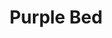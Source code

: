 ---
title: "Purple Bed"
meta_title: "Purple Bed craft"
description: "Craft de Purple Bed"
rank: "d"
draft: false
name: "Purple Bed"
recipe_img: "https://wiki.pokexgames.com/images/1/19/Purple_Bed1.png"
level: 30
craft_time: 1680
result: 1
value_npc: 1
ingredients:
  - name: "White Bed"
    quantity: 1
    item_img: "https://wiki.pokexgames.com/images/7/76/White_Bed.png"
    value_npc: 1
  - name: "Purple Tapestry"
    quantity: 1
    item_img: "https://wiki.pokexgames.com/images/3/30/Purple_Tapestry.png"
    value_npc: 1
  - name: "Planks"
    quantity: 4
    item_img: "https://wiki.pokexgames.com/images/b/b9/Planks.png"
    value_npc: 1
---